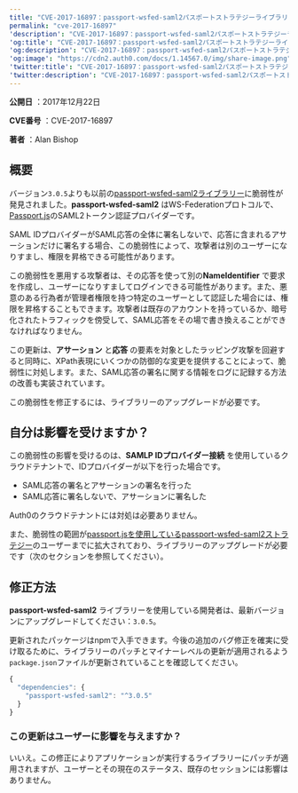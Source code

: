 ```yaml
---
title: "CVE-2017-16897：passport-wsfed-saml2パスポートストラテジーライブラリーのセキュリティ更新"
permalink: "cve-2017-16897"
'description': "CVE-2017-16897：passport-wsfed-saml2パスポートストラテジーライブラリーのセキュリティ更新"
'og:title': "CVE-2017-16897：passport-wsfed-saml2パスポートストラテジーライブラリーのセキュリティ更新"
'og:description': "CVE-2017-16897：passport-wsfed-saml2パスポートストラテジーライブラリーのセキュリティ更新"
'og:image': "https://cdn2.auth0.com/docs/1.14567.0/img/share-image.png"
'twitter:title': "CVE-2017-16897：passport-wsfed-saml2パスポートストラテジーライブラリーのセキュリティ更新"
'twitter:description': "CVE-2017-16897：passport-wsfed-saml2パスポートストラテジーライブラリーのセキュリティ更新"
---
```


**公開日** ：2017年12月22日

**CVE番号** ：CVE-2017-16897

**著者** ：Alan Bishop

## 概要

バージョン`3.0.5`よりも以前の[passport-wsfed-saml2ライブラリー](https://github.com/auth0/passport-wsfed-saml2)に脆弱性が発見されました。**passport-wsfed-saml2** はWS-Federationプロトコルで、[Passport.js](http://passportjs.org/)のSAML2トークン認証プロバイダーです。

<Tooltip data-tooltip-id="react-containers-DefinitionTooltip-1" href="/ja-jp/glossary?term=security-assertion-markup-language" tip="Security Assertion Markup Language（SAML）: パスワードなしに二者間で認証情報を交換できる標準化プロトコル。" cta="用語集の表示">SAML</Tooltip> IDプロバイダーがSAML応答の全体に署名しないで、応答に含まれるアサーションだけに署名する場合、この脆弱性によって、攻撃者は別のユーザーになりすまし、権限を昇格できる可能性があります。

この脆弱性を悪用する攻撃者は、その応答を使って別の**NameIdentifier** で要求を作成し、ユーザーになりすましてログインできる可能性があります。また、悪意のある行為者が管理者権限を持つ特定のユーザーとして認証した場合には、権限を昇格することもできます。攻撃者は既存のアカウントを持っているか、暗号化されたトラフィックを傍受して、SAML応答をその場で書き換えることができなければなりません。

この更新は、**アサーション** と**応答** の要素を対象としたラッピング攻撃を回避すると同時に、XPath表現にいくつかの防御的な変更を提供することによって、脆弱性に対処します。また、SAML応答の署名に関する情報をログに記録する方法の改善も実装されています。

この脆弱性を修正するには、ライブラリーのアップグレードが必要です。

## 自分は影響を受けますか？

この脆弱性の影響を受けるのは、**SAMLP IDプロバイダー接続** を使用しているクラウドテナントで、IDプロバイダーが以下を行った場合です。

* SAML応答の署名とアサーションの署名を行った
* SAML応答に署名しないで、アサーションに署名した

Auth0のクラウドテナントには対処は必要ありません。

また、脆弱性の範囲が[passport.jsを使用しているpassport-wsfed-saml2ストラテジー](https://github.com/auth0/passport-wsfed-saml2)のユーザーまでに拡大されており、ライブラリーのアップグレードが必要です（次のセクションを参照してください）。

## 修正方法

**passport-wsfed-saml2** ライブラリーを使用している開発者は、最新バージョンにアップグレードしてください：`3.0.5`。

更新されたパッケージはnpmで入手できます。今後の追加のバグ修正を確実に受け取るために、ライブラリーのパッチとマイナーレベルの更新が適用されるよう`package.json`ファイルが更新されていることを確認してください。

```javascript lines
{
  "dependencies": {
    "passport-wsfed-saml2": "^3.0.5"
  }
}
```

### この更新はユーザーに影響を与えますか？

いいえ。この修正によりアプリケーションが実行するライブラリーにパッチが適用されますが、ユーザーとその現在のステータス、既存のセッションには影響はありません。